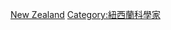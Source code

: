 {{Commonscat|Physicists from New Zealand}}

[[Category:各國物理學家|New Zealand]]
[[Category:紐西蘭科學家|Category:紐西蘭科學家]]